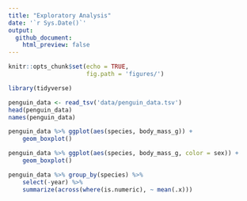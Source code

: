 ```yaml
---
title: "Exploratory Analysis"
date: '`r Sys.Date()`'
output: 
  github_document:
    html_preview: false
---
```


```r
knitr::opts_chunk$set(echo = TRUE,
                      fig.path = 'figures/')
```

```r
library(tidyverse)
```

```r
penguin_data <- read_tsv('data/penguin_data.tsv')
head(penguin_data)
names(penguin_data)
```

```r
penguin_data %>% ggplot(aes(species, body_mass_g)) +
    geom_boxplot()
```

```r
penguin_data %>% ggplot(aes(species, body_mass_g, color = sex)) +
    geom_boxplot()
```

```r
penguin_data %>% group_by(species) %>% 
    select(-year) %>% 
    summarize(across(where(is.numeric), ~ mean(.x)))
```

